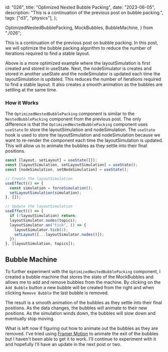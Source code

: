   id: "026",
  title: "Optimized Nested Bubble Packing",
  date: "2023-06-05",
  description: "This is a continuation of the previous post on bubble packing.",
  tags: ["d3", "physics"],
};

  OptimizedNestedBubblePacking,
  MockBubbles,
  BubbleMachine,
} from "./026";

This is a continuation of the previous post on bubble packing. In this post, we
will optimize the bubble packing algorithm to reduce the number of iterations
required to find a stable layout.

<OptimizedNestedBubblePacking data={MockBubbles} />

Above is a more optimized example where the layoutSimulation is first created
and stored in useState. Next, the nodeSimulator is creates and stored in another
useState and the nodeSimulator is updated each time the layoutSimulation is
updated. This reduces the number of iterations required to find a stable layout.
It also creates a smooth animation as the bubbles are settling at the same time.

### How it Works

The `OptimizedNestedBubblePacking` component is similar to the
`NestedBubblePacking` component from the previous post. The only difference is
that the `OptimizedNestedBubblePacking` component uses `useState` to store the
layoutSimulation and nodeSimulation. The `useState` hook is used to store the
layoutSimulation and nodeSimulation because we want to re-render the component
each time the layoutSimulation is updated. This will allow us to animate the
bubbles as they settle into their final positions.

```jsx
const [layout, setLayout] = useState([]);
const [layoutSimulation, setLayoutSimulation] = useState();
const [nodeSimulation, setNodeSimulation] = useState();

// Create the layoutSimulation
useEffect(() => {
  const simulation = forceSimulation();
  setLayoutSimulation(simulation);
}, []);

// Update the layoutSimulation
useEffect(() => {
  if (!layoutSimulation) return;
  layoutSimulator.nodes(topics);
  layoutSimulator.on("tick", () => {
    layoutSimulator.tick(1);
    setLayout([...layoutSimulator.nodes()]);
  });
}, [layoutSimulation, topics]);
```

## Bubble Machine

To further experiment with the `OptimizedNestedBubblePacking` component, I
created a bubble machine that stores the state of the MockBubbles and allows me
to add and remove bubbles from the machine. By clicking on the `Add Bubble`
button a new bubble will be created from the right and when clicking
`Remove Bubble` the last bubble is removed.

<BubbleMachine />

The result is a smooth animation of the bubbles as they settle into their final
positions. As the data changes, the bubbles will animate to their new positions.
As the simulation winds down, the bubbles will slow down and eventually stop
moving.

What is left now if figuring out how to animate out the bubbles as they are
removed. I've tried using [Framer Motion](https://www.framer.com/motion/) to
animate the exit of the bubbles but I haven't been able to get it to work. I'll
continue to experiment with it and hopefully I'll have an update in the next
post or two.
